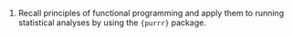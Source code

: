 1.  Recall principles of functional programming and apply them to
    running statistical analyses by using the `{purrr}` package.
